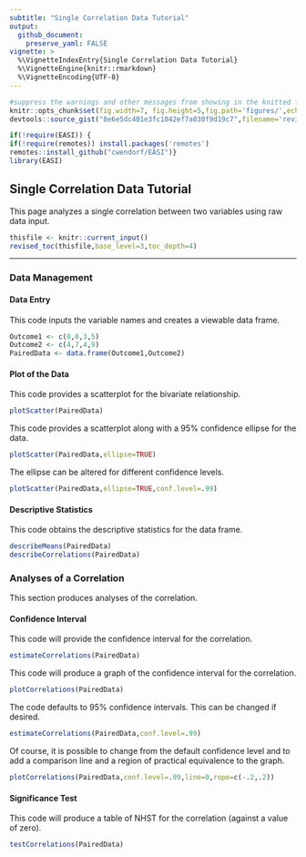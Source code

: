 ```yaml
---
subtitle: "Single Correlation Data Tutorial"
output:
  github_document:
    preserve_yaml: FALSE
vignette: >
  %\VignetteIndexEntry{Single Correlation Data Tutorial}
  %\VignetteEngine{knitr::rmarkdown}
  %\VignetteEncoding{UTF-8}
---
```


```r
#suppress the warnings and other messages from showing in the knitted file.
knitr::opts_chunk$set(fig.width=7, fig.height=5,fig.path='figures/',echo=TRUE,warning=FALSE,message=FALSE)
devtools::source_gist("8e6e5dc401e3fc1042ef7a030f9d19c7",filename='revised_toc.R')
```

```r
if(!require(EASI)) {
if(!require(remotes)) install.packages('remotes')
remotes::install_github("cwendorf/EASI")}
library(EASI)
```

## Single Correlation Data Tutorial

This page analyzes a single correlation between two variables using raw data input.

```r
thisfile <- knitr::current_input()
revised_toc(thisfile,base_level=3,toc_depth=4)
```

---

### Data Management

#### Data Entry

This code inputs the variable names and creates a viewable data frame.
```r
Outcome1 <- c(0,0,3,5)
Outcome2 <- c(4,7,4,9)
PairedData <- data.frame(Outcome1,Outcome2)
```

#### Plot of the Data

This code provides a scatterplot for the bivariate relationship.
```r
plotScatter(PairedData)
```

This code provides a scatterplot along with a 95% confidence ellipse for the data.
```r
plotScatter(PairedData,ellipse=TRUE)
```

The ellipse can be altered for different confidence levels.
```r
plotScatter(PairedData,ellipse=TRUE,conf.level=.99)
```

#### Descriptive Statistics

This code obtains the descriptive statistics for the data frame.
```r
describeMeans(PairedData)
describeCorrelations(PairedData)
```

### Analyses of a Correlation

This section produces analyses of the correlation.

#### Confidence Interval

This code will provide the confidence interval for the correlation.
```r
estimateCorrelations(PairedData)
```

This code will produce a graph of the confidence interval for the correlation.
```r
plotCorrelations(PairedData)
```

The code defaults to 95% confidence intervals. This can be changed if desired.
```r
estimateCorrelations(PairedData,conf.level=.99)
```

Of course, it is possible to change from the default confidence level and to add a comparison line and a region of practical equivalence to the graph.
```r
plotCorrelations(PairedData,conf.level=.99,line=0,rope=c(-.2,.2))
```

#### Significance Test

This code will produce a table of NHST for the correlation (against a value of zero).
```r
testCorrelations(PairedData)
```
